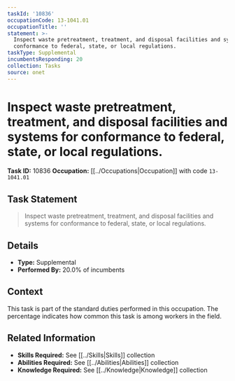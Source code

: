 ```yaml
---
taskId: '10836'
occupationCode: 13-1041.01
occupationTitle: ''
statement: >-
  Inspect waste pretreatment, treatment, and disposal facilities and systems for
  conformance to federal, state, or local regulations.
taskType: Supplemental
incumbentsResponding: 20
collection: Tasks
source: onet
---
```

# Inspect waste pretreatment, treatment, and disposal facilities and systems for conformance to federal, state, or local regulations.

**Task ID:** 10836
**Occupation:** [[../Occupations|Occupation]] with code `13-1041.01`

## Task Statement

> Inspect waste pretreatment, treatment, and disposal facilities and systems for conformance to federal, state, or local regulations.

## Details

- **Type:** Supplemental
- **Performed By:** 20.0% of incumbents

## Context

This task is part of the standard duties performed in this occupation. The percentage indicates how common this task is among workers in the field.

## Related Information

- **Skills Required:** See [[../Skills|Skills]] collection
- **Abilities Required:** See [[../Abilities|Abilities]] collection
- **Knowledge Required:** See [[../Knowledge|Knowledge]] collection
